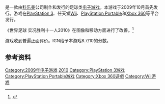 {{NoteTA
| G1 = Games
}}

{{vgname|世界足球 实况胜利十一人2010|ja=ワールドサッカー ウイニングイレブン 2010|en=Pro Evolution Soccer 2010|diff=yes}}是一款由[[科乐美|科乐美]]公司制作和发行的足球类[[电子游戏|电子游戏]]。本游戏于2009年10月首先发行。游戏在[[PlayStation_3|PlayStation 3]]、任天堂[[Wii|Wii]]、[[PlayStation_Portable|PlayStation Portable]]和[[Xbox_360|Xbox 360]]等平台发行。

《世界足球 实况胜利十一人2010》在图像和移动方面进行了改善。<ref name="PES 2010">{{cite web |title=PES 2010: New Season, All New Game |url=http://uk.games.konami-europe.com/news.do?idNews=396 |date=2009-04-08 |work=konami-europe.com |publisher=Konami Digital Entertainment |accessdate=2009-08-24 |deadurl=yes |archiveurl=https://web.archive.org/web/20130701112857/http://uk.games.konami-europe.com/news.do?idNews=396 |archivedate=2013-07-01 }}</ref>

游戏收到普遍正面评价。IGN给予本游戏8.7/10的分数。

== 参考资料 ==
{{Reflist}}

{{胜利十一人系列}}

{{DEFAULTSORT:World Soccer Jikkyou Winning Eleven 2010}}
[[Category:2009年电子游戏|Category:2009年电子游戏]]
[[Category:胜利十一人系列|2010]]
[[Category:PlayStation_3游戏|Category:PlayStation 3游戏]]
[[Category:PlayStation_Portable游戏|Category:PlayStation Portable游戏]]
[[Category:Xbox_360遊戲|Category:Xbox 360遊戲]]
[[Category:Wii游戏|Category:Wii游戏]]

{{sports-videogame-stub}}
{{konami-stub}}